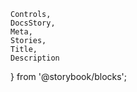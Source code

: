     Controls,
    DocsStory,
    Meta,
    Stories,
    Title,
    Description
} from '@storybook/blocks';

<Meta of={tableColumnNumberTextStories} />

<Title of={tableColumnNumberTextStories} />
<Description of={tableColumnNumberTextStories} />

<DocsStory
    of={tableColumnNumberTextStories.numberTextColumn}
    expanded={false}
/>
<Controls of={tableColumnNumberTextStories.numberTextColumn} />

# Usage Docs

## Angular Usage

### Number Format Pipe

An Angular pipe is provided for formatting number values into strings outside of the Nimble table. It uses the same formatting rules (and localization) as the number-text table column.

To use it:

-   Import `FormatNumberTextPipe` from `@ni/nimble-angular/pipes`
-   Use the pipe in your templates (pipe name is `formatNumberText`), or instantiate and use directly in your code
-   As input, the pipe optionally takes a configuration object as a parameter. The object may include any of the following properties:
    -   `numberTextFormat` - Either `NumberTextFormat.default` or `NumberTextFormat.decimal`. Defaults to `NumberTextFormat.default`.
    -   `decimalDigits` - When `numberTextFormat` is `NumberTextFormat.decimal`, specifies the number of decimal places to show. If neither `decimalDigits` or `decimalMaximumDigits` are set, a default value of 2 is used. `decimalDigits` and `decimalMaximumDigits` cannot both be set at the same time. The value must be in the range 0 - 20 (inclusive).
    -   `decimalMaximumDigits` - When `numberTextFormat` is `NumberTextFormat.decimal`, specifies the maximum number of decimal places to show. This differs from `decimalDigits` in that trailing zeros are omitted. `decimalDigits` and `decimalMaximumDigits` cannot both be set at the same time. The value must be in the range 0 - 20 (inclusive).
    -   `unitScale` - A `UnitScale` object indicating units to display. Possible values are `byteUnitScale`, `byte1024UnitScale`, and `voltUnitScale` which are exported from `@ni/nimble-angular/pipes`.
